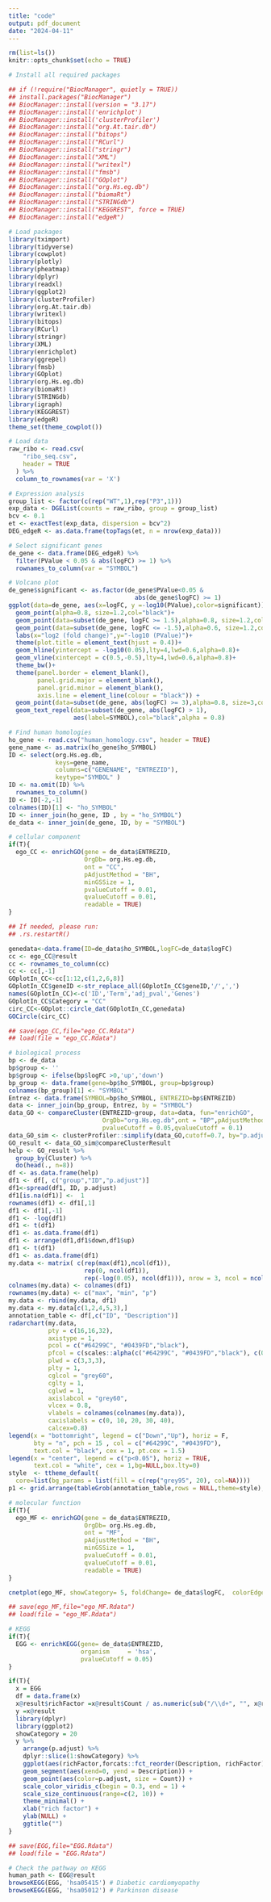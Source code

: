```yaml
---
title: "code"
output: pdf_document
date: "2024-04-11"
---
```

```r
rm(list=ls())
knitr::opts_chunk$set(echo = TRUE)

# Install all required packages

## if (!require("BiocManager", quietly = TRUE))
## install.packages("BiocManager")
## BiocManager::install(version = "3.17")
## BiocManager::install('enrichplot')
## BiocManager::install('clusterProfiler')
## BiocManager::install("org.At.tair.db")
## BiocManager::install("bitops")
## BiocManager::install("RCurl")
## BiocManager::install("stringr")
## BiocManager::install("XML")
## BiocManager::install("writexl")
## BiocManager::install("fmsb")
## BiocManager::install("GOplot")
## BiocManager::install("org.Hs.eg.db")
## BiocManager::install("biomaRt")
## BiocManager::install("STRINGdb")
## BiocManager::install("KEGGREST", force = TRUE)
## BiocManager::install("edgeR")

# Load packages
library(tximport)
library(tidyverse)
library(cowplot)
library(plotly)
library(pheatmap)
library(dplyr)
library(readxl)
library(ggplot2)
library(clusterProfiler)
library(org.At.tair.db)
library(writexl)
library(bitops)
library(RCurl)
library(stringr)
library(XML)
library(enrichplot)
library(ggrepel)
library(fmsb)
library(GOplot)
library(org.Hs.eg.db)
library(biomaRt)
library(STRINGdb)
library(igraph)
library(KEGGREST)
library(edgeR)
theme_set(theme_cowplot())

# Load data
raw_ribo <- read.csv(
    "ribo_seq.csv", 
    header = TRUE
  ) %>% 
  column_to_rownames(var = 'X')

# Expression analysis
group_list <- factor(c(rep("WT",1),rep("P3",1)))
exp_data <- DGEList(counts = raw_ribo, group = group_list)
bcv <- 0.1
et <- exactTest(exp_data, dispersion = bcv^2)
DEG_edgeR <- as.data.frame(topTags(et, n = nrow(exp_data)))

# Select significant genes
de_gene <- data.frame(DEG_edgeR) %>% 
  filter(PValue < 0.05 & abs(logFC) >= 1) %>% 
  rownames_to_column(var = "SYMBOL")

# Volcano plot
de_gene$significant <- as.factor(de_gene$PValue<0.05 & 
                                   abs(de_gene$logFC) >= 1)
ggplot(data=de_gene, aes(x=logFC, y =-log10(PValue),color=significant)) +
  geom_point(alpha=0.8, size=1.2,col="black")+
  geom_point(data=subset(de_gene, logFC >= 1.5),alpha=0.8, size=1.2,col="red")+
  geom_point(data=subset(de_gene, logFC <= -1.5),alpha=0.6, size=1.2,col="blue")+
  labs(x="log2 (fold change)",y="-log10 (PValue)")+
  theme(plot.title = element_text(hjust = 0.4))+
  geom_hline(yintercept = -log10(0.05),lty=4,lwd=0.6,alpha=0.8)+
  geom_vline(xintercept = c(0.5,-0.5),lty=4,lwd=0.6,alpha=0.8)+
  theme_bw()+
  theme(panel.border = element_blank(),
        panel.grid.major = element_blank(), 
        panel.grid.minor = element_blank(),   
        axis.line = element_line(colour = "black")) +
  geom_point(data=subset(de_gene, abs(logFC) >= 3),alpha=0.8, size=3,col="green")+
  geom_text_repel(data=subset(de_gene, abs(logFC) > 1), 
                  aes(label=SYMBOL),col="black",alpha = 0.8)

```

```r
# Find human homologies
ho_gene <- read.csv("human_homology.csv", header = TRUE)
gene_name <- as.matrix(ho_gene$ho_SYMBOL)
ID <- select(org.Hs.eg.db,          
             keys=gene_name,                     
             columns=c("GENENAME", "ENTREZID"), 
             keytype="SYMBOL" )          
ID <- na.omit(ID) %>% 
  rownames_to_column() 
ID <- ID[-2,-1]
colnames(ID)[1] <- "ho_SYMBOL"
ID <- inner_join(ho_gene, ID , by = "ho_SYMBOL")
de_data <- inner_join(de_gene, ID, by = "SYMBOL")
```

```r
# cellular component
if(T){
  ego_CC <- enrichGO(gene = de_data$ENTREZID,
                     OrgDb= org.Hs.eg.db,
                     ont = "CC",
                     pAdjustMethod = "BH",
                     minGSSize = 1,
                     pvalueCutoff = 0.01,
                     qvalueCutoff = 0.01,
                     readable = TRUE)
}

## If needed, please run:
## .rs.restartR()

genedata<-data.frame(ID=de_data$ho_SYMBOL,logFC=de_data$logFC)
cc <- ego_CC@result
cc <- rownames_to_column(cc)
cc <- cc[,-1]
GOplotIn_CC<-cc[1:12,c(1,2,6,8)]
GOplotIn_CC$geneID <-str_replace_all(GOplotIn_CC$geneID,'/',',')
names(GOplotIn_CC)<-c('ID','Term','adj_pval','Genes')
GOplotIn_CC$Category = "CC"
circ_CC<-GOplot::circle_dat(GOplotIn_CC,genedata) 
GOCircle(circ_CC)

## save(ego_CC,file="ego_CC.Rdata")
## load(file = "ego_CC.Rdata")
```

```r
# biological process
bp <- de_data
bp$group <- ''
bp$group <- ifelse(bp$logFC >0,'up','down')
bp_group <- data.frame(gene=bp$ho_SYMBOL, group=bp$group)
colnames(bp_group)[1] <- "SYMBOL"
Entrez <- data.frame(SYMBOL=bp$ho_SYMBOL, ENTREZID=bp$ENTREZID)
data <- inner_join(bp_group, Entrez, by = "SYMBOL")
data_GO <- compareCluster(ENTREZID~group, data=data, fun="enrichGO", 
                          OrgDb="org.Hs.eg.db",ont = "BP",pAdjustMethod = "BH",
                          pvalueCutoff = 0.05,qvalueCutoff = 0.1)
data_GO_sim <- clusterProfiler::simplify(data_GO,cutoff=0.7, by="p.adjust", select_fun=min)
GO_result <- data_GO_sim@compareClusterResult
help <- GO_result %>% 
  group_by(Cluster) %>% 
  do(head(., n=8))
df <- as.data.frame(help)
df1 <- df[, c("group","ID","p.adjust")]
df1<-spread(df1, ID, p.adjust)
df1[is.na(df1)] <-  1
rownames(df1) <- df1[,1]
df1 <- df1[,-1]
df1 <- -log(df1)
df1 <- t(df1)
df1 <- as.data.frame(df1)
df1 <- arrange(df1,df1$down,df1$up)
df1 <- t(df1)
df1 <- as.data.frame(df1)
my.data <- matrix( c(rep(max(df1),ncol(df1)), 
                     rep(0, ncol(df1)), 
                     rep(-log(0.05), ncol(df1))), nrow = 3, ncol = ncol(df1), byrow=TRUE)
colnames(my.data) <- colnames(df1)
rownames(my.data) <- c("max", "min", "p")
my.data <- rbind(my.data, df1)
my.data <- my.data[c(1,2,4,5,3),]
annotation_table <- df[,c("ID", "Description")]
radarchart(my.data, 
           pty = c(16,16,32),
           axistype = 1,
           pcol = c("#64299C", "#0439FD","black"), 
           pfcol = c(scales::alpha(c("#64299C", "#0439FD","black"), c(0.5, 0.5, 0.5))),
           plwd = c(3,3,3),
           plty = 1,
           cglcol = "grey60", 
           cglty = 1, 
           cglwd = 1,
           axislabcol = "grey60",
           vlcex = 0.8, 
           vlabels = colnames(colnames(my.data)),
           caxislabels = c(0, 10, 20, 30, 40),
           calcex=0.8)
legend(x = "bottomright", legend = c("Down","Up"), horiz = F,
       bty = "n", pch = 15 , col = c("#64299C", "#0439FD"),
       text.col = "black", cex = 1, pt.cex = 1.5)
legend(x = "center", legend = c("p<0.05"), horiz = TRUE,
       text.col = "white", cex = 1,bg=NULL,box.lty=0)
style  <- ttheme_default(
  core=list(bg_params = list(fill = c(rep("grey95", 20), col=NA))))
p1 <- grid.arrange(tableGrob(annotation_table,rows = NULL,theme=style),nrow=1)
```

```r
# molecular function
if(T){
  ego_MF <- enrichGO(gene = de_data$ENTREZID,
                     OrgDb= org.Hs.eg.db,
                     ont = "MF",
                     pAdjustMethod = "BH",
                     minGSSize = 1,
                     pvalueCutoff = 0.01,
                     qvalueCutoff = 0.01,
                     readable = TRUE)
}

cnetplot(ego_MF, showCategory= 5, foldChange= de_data$logFC,  colorEdge="TRUE")

## save(ego_MF,file="ego_MF.Rdata")
## load(file = "ego_MF.Rdata")
```

```r
# KEGG
if(T){
  EGG <- enrichKEGG(gene= de_data$ENTREZID,
                    organism     = 'hsa',
                    pvalueCutoff = 0.05)
}

if(T){
  x = EGG
  df = data.frame(x)
  x@result$richFactor =x@result$Count / as.numeric(sub("/\\d+", "", x@result$BgRatio))
  y =x@result
  library(dplyr)
  library(ggplot2)
  showCategory = 20
  y %>% 
    arrange(p.adjust) %>%
    dplyr::slice(1:showCategory) %>% 
    ggplot(aes(richFactor,forcats::fct_reorder(Description, richFactor))) + 
    geom_segment(aes(xend=0, yend = Description)) +
    geom_point(aes(color=p.adjust, size = Count)) +
    scale_color_viridis_c(begin = 0.3, end = 1) +
    scale_size_continuous(range=c(2, 10)) +
    theme_minimal() + 
    xlab("rich factor") +
    ylab(NULL) + 
    ggtitle("")
}

## save(EGG,file="EGG.Rdata")
## load(file = "EGG.Rdata")
```

```r
# Check the pathway on KEGG
human_path <- EGG@result
browseKEGG(EGG, 'hsa05415') # Diabetic cardiomyopathy
browseKEGG(EGG, 'hsa05012') # Parkinson disease
```

